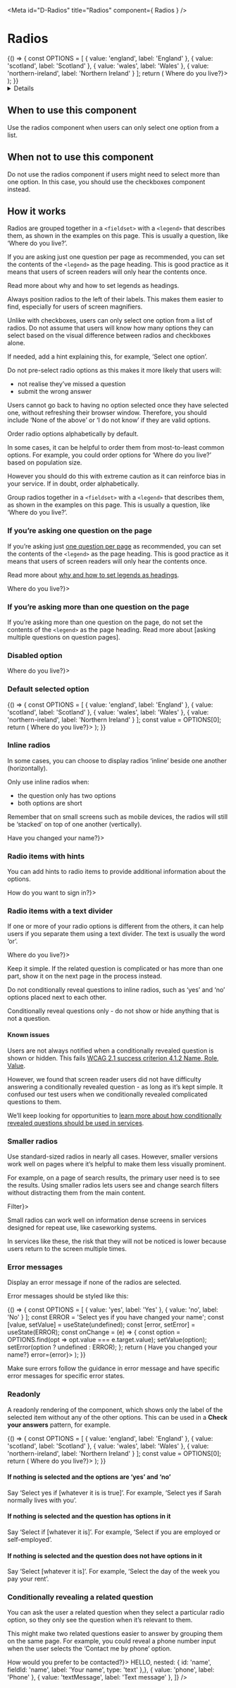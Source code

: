 <!-- Global imports -->

<!-- Local imports -->

<Meta
  id="D-Radios"
  title="Radios"
  component={ Radios }
/>

# Radios

<Canvas withToolbar>
  <Story name="Radios">
    {() => {
      const OPTIONS = [
        { value: 'england', label: 'England' },
        { value: 'scotland', label: 'Scotland' },
        { value: 'wales', label: 'Wales' },
        { value: 'northern-ireland', label: 'Northern Ireland' }
      ];
      return (
        <FormGroup
          id="radios"
          label={<h1 className="govuk-heading-l">Where do you live?</h1>}>
          <Radios
            id="radios"
            fieldId="where-do-you-live-radios"
            options={OPTIONS}
          />
        </FormGroup>
      );
    }}
  </Story>
</Canvas>

<Details summary="Properties" className="no-indent">
  <ArgsTable of={ Radios } />
</Details>


## When to use this component

Use the radios component when users can only select one option from a list.


## When not to use this component

Do not use the radios component if users might need to select more than one
option. In this case, you should use the checkboxes component instead.


## How it works

Radios are grouped together in a `<fieldset>` with a `<legend>` that describes
them, as shown in the examples on this page. This is usually a question, like
‘Where do you live?’.

If you are asking just one question per page as recommended, you can set the
contents of the `<legend>` as the page heading. This is good practice as it
means that users of screen readers will only hear the contents once.

Read more about why and how to set legends as headings.

Always position radios to the left of their labels. This makes them easier to
find, especially for users of screen magnifiers.

Unlike with checkboxes, users can only select one option from a list of radios.
Do not assume that users will know how many options they can select based on the
visual difference between radios and checkboxes alone.

If needed, add a hint explaining this, for example, ‘Select one option’.

Do not pre-select radio options as this makes it more likely that users will:

- not realise they’ve missed a question
- submit the wrong answer

Users cannot go back to having no option selected once they have selected one,
without refreshing their browser window. Therefore, you should include ‘None of
the above’ or ‘I do not know’ if they are valid options.

Order radio options alphabetically by default.

In some cases, it can be helpful to order them from most-to-least common
options. For example, you could order options for ‘Where do you live?’ based on
population size.

However you should do this with extreme caution as it can reinforce bias in your
service. If in doubt, order alphabetically.

Group radios together in a `<fieldset>` with a `<legend>` that describes them,
as shown in the examples on this page. This is usually a question, like ‘Where
do you live?’.


### If you’re asking one question on the page

If you’re asking just [one question per page] as recommended, you can set the
contents of the `<legend>` as the page heading. This is good practice as it
means that users of screen readers will only hear the contents once.

Read more about [why and how to set legends as headings].

<Canvas>
  <Story name="Standard">
    <FormGroup
      id="standard"
      label={<h1 className="govuk-heading-l">Where do you live?</h1>}>
      <Radios
        id="standard"
        fieldId="where-do-you-live-standard"
        options={[
          { value: 'england', label: 'England' },
          { value: 'scotland', label: 'Scotland' },
          { value: 'wales', label: 'Wales' },
          { value: 'northern-ireland', label: 'Northern Ireland' }
        ]}
      />
    </FormGroup>
  </Story>
</Canvas>


### If you’re asking more than one question on the page

If you’re asking more than one question on the page, do not set the contents of
the `<legend>` as the page heading. Read more about [asking multiple questions
on question pages].

<Canvas>
  <Story name="No heading">
    <FormGroup
      id="no-heading"
      label="Where do you live?">
      <Radios
        id="no-heading"
        fieldId="where-do-you-live-no-heading"
        options={[
          { value: 'england', label: 'England' },
          { value: 'scotland', label: 'Scotland' },
          { value: 'wales', label: 'Wales' },
          { value: 'northern-ireland', label: 'Northern Ireland' }
        ]}
      />
    </FormGroup>
  </Story>
</Canvas>

### Disabled option

<Canvas>
  <Story name="Disabled option">
    <FormGroup
      id="disabled-option"
      label={<h1 className="govuk-heading-l">Where do you live?</h1>}>
      <Radios
        id="disabled-option"
        fieldId="where-do-you-live-disabled"
        options={[
          { value: 'england', label: 'England' },
          { value: 'scotland', label: 'Scotland' },
          { value: 'wales', label: 'Wales' },
          { value: 'northern-ireland', label: 'Northern Ireland', disabled: true }
        ]}
      />
    </FormGroup>
  </Story>
</Canvas>

### Default selected option

<Canvas>
  <Story name="Selected option">
    {() => {
      const OPTIONS = [
        { value: 'england', label: 'England' },
        { value: 'scotland', label: 'Scotland' },
        { value: 'wales', label: 'Wales' },
        { value: 'northern-ireland', label: 'Northern Ireland' }
      ];
      const value = OPTIONS[0];
      return (
        <FormGroup
          id="selected"
          label={<h1 className="govuk-heading-l">Where do you live?</h1>}>
          <Radios
            id="selected-option"
            fieldId="where-do-you-live-selected"
            options={OPTIONS}
            value={value}
          />
        </FormGroup>
      );
    }}
  </Story>
</Canvas>


### Inline radios

In some cases, you can choose to display radios ‘inline’ beside one another
(horizontally).

Only use inline radios when:

- the question only has two options
- both options are short

Remember that on small screens such as mobile devices, the radios will still be
‘stacked’ on top of one another (vertically).

<Canvas>
  <Story name="Inline">
    <FormGroup
      id="inline"
      hint="This includes changing your last name or spelling your name differently."
      label={<h1 className="govuk-heading-l">Have you changed your name?</h1>}>
      <Radios
        classModifiers="inline"
        id="inline"
        fieldId="changed-name-inline"
        options={[
          { value: 'yes', label: 'Yes' },
          { value: 'no', label: 'No' }
        ]}
      />
    </FormGroup>
  </Story>
</Canvas>


### Radio items with hints

You can add hints to radio items to provide additional information about the
options.

<Canvas>
  <Story name="Hints">
    <FormGroup
      id="hints"
      hint="This includes changing your last name or spelling your name differently."
      label={<h1 className="govuk-heading-l">How do you want to sign in?</h1>}>
      <Radios
        id="hints"
        fieldId="sign-in-hints"
        options={[
          {
            value: 'government-gateway',
            label: 'Sign in with Government Gateway',
            hint: 'You’ll have a user ID if you’ve registered for Self Assessment or filed a tax return online before.'
          },
          {
            value: 'govuk-verify',
            label: 'Sign in with GOV.UK Verify',
            hint: 'You’ll have an account if you’ve already proved your identity with either Barclays, CitizenSafe, Digidentity, Experian, Post Office, Royal Mail or SecureIdentity.'
          }
        ]}
      />
    </FormGroup>
  </Story>
</Canvas>


### Radio items with a text divider

If one or more of your radio options is different from the others, it can help
users if you separate them using a text divider. The text is usually the word
‘or’.

<Canvas>
  <Story name="Divider">
    <FormGroup
      id="divider"
      label={<h1 className="govuk-heading-l">Where do you live?</h1>}>
      <Radios
        id="divider"
        fieldId="where-do-you-live-divider"
        options={[
          { value: 'england', label: 'England' },
          { value: 'scotland', label: 'Scotland' },
          { value: 'wales', label: 'Wales' },
          { value: 'northern-ireland', label: 'Northern Ireland' },
          'or',
          { value: 'abroad', label: 'I am a British citizen living abroad' }
        ]}
      />
    </FormGroup>
  </Story>
</Canvas>


Keep it simple. If the related question is complicated or has more than one
part, show it on the next page in the process instead.

Do not conditionally reveal questions to inline radios, such as ‘yes’ and ‘no’
options placed next to each other.

Conditionally reveal questions only - do not show or hide anything that is not a
question.


#### Known issues

Users are not always notified when a conditionally revealed question is shown or
hidden. This fails [WCAG 2.1 success criterion 4.1.2 Name, Role, Value].

However, we found that screen reader users did not have difficulty answering a
conditionally revealed question - as long as it’s kept simple. It confused our
test users when we conditionally revealed complicated questions to them.

We’ll keep looking for opportunities to [learn more about how conditionally
revealed questions should be used in services].


### Smaller radios

Use standard-sized radios in nearly all cases. However, smaller versions work
well on pages where it’s helpful to make them less visually prominent.

For example, on a page of search results, the primary user need is to see the
results. Using smaller radios lets users see and change search filters without
distracting them from the main content.

<Canvas>
  <Story name="Small">
    <FormGroup
      id="small"
      label={<h3>Filter</h3>}>
      <Radios
        classModifiers="small"
        id="small"
        fieldId="filter-small"
        options={[
          { value: 'month', label: 'Monthly' },
          { value: 'year', label: 'Yearly' }
        ]}
      />
    </FormGroup>
  </Story>
</Canvas>


Small radios can work well on information dense screens in services designed for
repeat use, like caseworking systems.

In services like these, the risk that they will not be noticed is lower because
users return to the screen multiple times.


### Error messages

Display an error message if none of the radios are selected.

Error messages should be styled like this:

<Canvas>
  <Story name="Errors">
    {() => {
      const OPTIONS = [
        { value: 'yes', label: 'Yes' },
        { value: 'no', label: 'No' }
      ];
      const ERROR = 'Select yes if you have changed your name';
      const [value, setValue] = useState(undefined);
      const [error, setError] = useState(ERROR);
      const onChange = (e) => {
        const option = OPTIONS.find(opt => opt.value === e.target.value);
        setValue(option);
        setError(option ? undefined : ERROR);
      };
      return (
        <FormGroup
          id="errors"
          hint="This includes changing your last name or spelling your name differently."
          label={<h1 className="govuk-heading-l">Have you changed your name?</h1>}
          error={error}>
          <Radios
            classModifiers="inline"
            id="errors"
            fieldId="changed-name-errors"
            options={OPTIONS}
            onChange={onChange}
            value={value}
          />
        </FormGroup>
      );
    }}
  </Story>
</Canvas>

Make sure errors follow the guidance in error message and have specific error
messages for specific error states.

### Readonly

A readonly rendering of the component, which shows only the label of the selected item
without any of the other options. This can be used in a **Check your answers** pattern,
for example.

<Canvas>
  <Story name="Readonly">
    {() => {
      const OPTIONS = [
        { value: 'england', label: 'England' },
        { value: 'scotland', label: 'Scotland' },
        { value: 'wales', label: 'Wales' },
        { value: 'northern-ireland', label: 'Northern Ireland' }
      ];
      const value = OPTIONS[0];
      return (
        <FormGroup
          id="readonly"
          label={<h1 className="govuk-heading-l">Where do you live?</h1>}>
          <Radios
            id="readonly-option"
            fieldId="where-do-you-live-readonly"
            options={OPTIONS}
            readonly
            value={value}
          />
        </FormGroup>
      );
    }}
  </Story>
</Canvas>

#### If nothing is selected and the options are ‘yes’ and ‘no’

Say ‘Select yes if [whatever it is is true]’.
For example, ‘Select yes if Sarah normally lives with you’.


#### If nothing is selected and the question has options in it

Say ‘Select if [whatever it is]’.
For example, ‘Select if you are employed or self-employed’.


#### If nothing is selected and the question does not have options in it

Say ‘Select [whatever it is]’.
For example, ‘Select the day of the week you pay your rent’.

### Conditionally revealing a related question

You can ask the user a related question when they select a particular radio option, 
so they only see the question when it’s relevant to them.

This might make two related questions easier to answer by grouping them on the same page. 
For example, you could reveal a phone number input when the user selects the ‘Contact me by phone’ option.

<Canvas>
  <Story name="Conditional">
    <FormGroup
      id="conditional"
      label={<h1 className="govuk-heading-l">How would you prefer to be contacted?</h1>}>
      <Radios
        id="conditional"
        fieldId="how-would-you-prefer-to-be-contacted"
        options={[
          { value: 'email', label: 'Email', nestedJSX: <h2>HELLO</h2>, nested: {
            id: 'name',
            fieldId: 'name',
            label: 'Your name',
            type: 'text'
          },},
          { value: 'phone', label: 'Phone' },
          { value: 'textMessage', label: 'Text message' },
        ]}
      />
    </FormGroup>
  </Story>
</Canvas>


[one question per page]: https://design-system.service.gov.uk/patterns/question-pages/#start-by-asking-one-question-per-page
[why and how to set legends as headings]: https://design-system.service.gov.uk/get-started/labels-legends-headings
[WCAG 2.1 success criterion 4.1.2 Name, Role, Value]: https://www.w3.org/WAI/WCAG21/Understanding/name-role-value.html
[learn more about how conditionally revealed questions should be used in services]: https://github.com/alphagov/govuk-design-system-backlog/issues/37